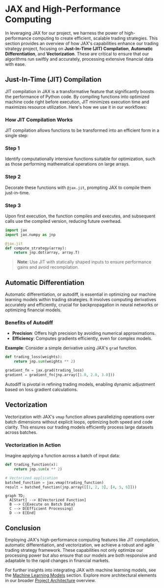 
# JAX and High-Performance Computing

In leveraging JAX for our project, we harness the power of high-performance computing to create efficient, scalable trading strategies. This section provides an overview of how JAX's capabilities enhance our trading strategy project, focusing on **Just-In-Time (JIT) Compilation**, **Automatic Differentiation**, and **Vectorization**. These are critical to ensure that our algorithms run swiftly and accurately, processing extensive financial data with ease.

## Just-In-Time (JIT) Compilation

JIT compilation in JAX is a transformative feature that significantly boosts the performance of Python code. By compiling functions into optimized machine code right before execution, JIT minimizes execution time and maximizes resource utilization. Here's how we use it in our workflows:

### How JIT Compilation Works

JIT compilation allows functions to be transformed into an efficient form in a single step:

<Steps>

### Step 1

Identify computationally intensive functions suitable for optimization, such as those performing mathematical operations on large arrays.

### Step 2

Decorate these functions with `@jax.jit`, prompting JAX to compile them just-in-time.

### Step 3

Upon first execution, the function compiles and executes, and subsequent calls use the compiled version, reducing future overhead.

</Steps>

```python
import jax
import jax.numpy as jnp

@jax.jit
def compute_strategy(array):
    return jnp.dot(array, array.T)
```

> **Note**: Use JIT with statically shaped inputs to ensure performance gains and avoid recompilation.

## Automatic Differentiation

Automatic differentiation, or autodiff, is essential in optimizing our machine learning models within trading strategies. It involves computing derivatives accurately and efficiently, crucial for backpropagation in neural networks or optimizing financial models.

### Benefits of Autodiff

- **Precision**: Offers high precision by avoiding numerical approximations.
- **Efficiency**: Computes gradients efficiently, even for complex models.
  
**Example**: Consider a simple derivative using JAX's `grad` function.

```python
def trading_loss(weights):
    return jnp.sum(weights ** 2)

gradient_fn = jax.grad(trading_loss)
gradient = gradient_fn(jnp.array([1.0, 2.0, 3.0]))
```

<Callout>Autodiff is pivotal in refining trading models, enabling dynamic adjustment based on loss gradient calculations.</Callout>

## Vectorization

Vectorization with JAX's `vmap` function allows parallelizing operations over batch dimensions without explicit loops, optimizing both speed and code clarity. This ensures our trading models efficiently process large datasets across batches.

### Vectorization in Action

Imagine applying a function across a batch of input data:

```python
def trading_function(x):
    return jnp.sum(x ** 2)

# Vectorized application
batched_function = jax.vmap(trading_function)
result = batched_function(jnp.array([[1, 2, 3], [4, 5, 6]]))
```

```mermaid
graph TD;
  A[Start] --> B[Vectorized Function]
  B --> C{Execute on Batch Data}
  C --> D[Efficient Processing]
  D --> E[End]
```

## Conclusion

Employing JAX's high-performance computing features like JIT compilation, automatic differentiation, and vectorization, we achieve a robust and agile trading strategy framework. These capabilities not only optimize our processing power but also ensure that our models are both responsive and adaptable to the rapid changes in financial markets.

For further insights into integrating JAX with machine learning models, see the [Machine Learning Models](/project-architecture/machine-learning-models) section. Explore more architectural elements in our broader [Project Architecture](/project-architecture) overview.